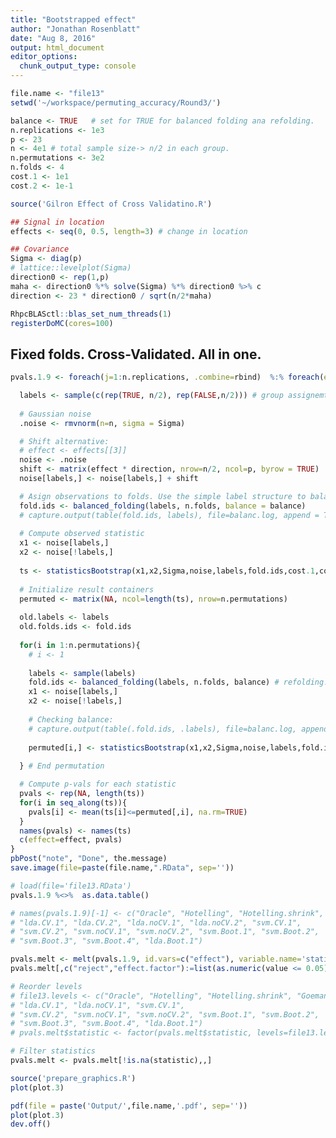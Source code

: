 ```yaml
---
title: "Bootstrapped effect"
author: "Jonathan Rosenblatt"
date: "Aug 8, 2016"
output: html_document
editor_options: 
  chunk_output_type: console
---
```



```r
file.name <- "file13"
setwd('~/workspace/permuting_accuracy/Round3/')

balance <- TRUE   # set for TRUE for balanced folding ana refolding.
n.replications <- 1e3
p <- 23
n <- 4e1 # total sample size-> n/2 in each group.
n.permutations <- 3e2
n.folds <- 4
cost.1 <- 1e1
cost.2 <- 1e-1

source('Gilron Effect of Cross Validatino.R')

## Signal in location
effects <- seq(0, 0.5, length=3) # change in location

## Covariance
Sigma <- diag(p)
# lattice::levelplot(Sigma)
direction0 <- rep(1,p)
maha <- direction0 %*% solve(Sigma) %*% direction0 %>% c
direction <- 23 * direction0 / sqrt(n/2*maha)
```


```r
RhpcBLASctl::blas_set_num_threads(1)
registerDoMC(cores=100)
```


## Fixed folds. Cross-Validated. All in one.
```r
pvals.1.9 <- foreach(j=1:n.replications, .combine=rbind)  %:% foreach(effect=effects, .combine=rbind)  %dopar% {

  labels <- sample(c(rep(TRUE, n/2), rep(FALSE,n/2))) # group assignemt labels
  
  # Gaussian noise
  .noise <- rmvnorm(n=n, sigma = Sigma)

  # Shift alternative:
  # effect <- effects[[3]]
  noise <- .noise
  shift <- matrix(effect * direction, nrow=n/2, ncol=p, byrow = TRUE)
  noise[labels,] <- noise[labels,] + shift

  # Asign observations to folds. Use the simple label structure to balance folds.
  fold.ids <- balanced_folding(labels, n.folds, balance = balance)
  # capture.output(table(fold.ids, labels), file=balanc.log, append = TRUE)
  
  # Compute observed statistic
  x1 <- noise[labels,]
  x2 <- noise[!labels,]
  
  ts <- statisticsBootstrap(x1,x2,Sigma,noise,labels,fold.ids,cost.1,cost.2)
  
  # Initialize result containers
  permuted <- matrix(NA, ncol=length(ts), nrow=n.permutations)
  
  old.labels <- labels
  old.folds.ids <- fold.ids
  
  for(i in 1:n.permutations){
    # i <- 1
    
    labels <- sample(labels) 
    fold.ids <- balanced_folding(labels, n.folds, balance) # refolding.
    x1 <- noise[labels,]
    x2 <- noise[!labels,]
    
    # Checking balance:
    # capture.output(table(.fold.ids, .labels), file=balanc.log, append = TRUE)
    
    permuted[i,] <- statisticsBootstrap(x1,x2,Sigma,noise,labels,fold.ids,cost.1,cost.2)
    
  } # End permutation

  # Compute p-vals for each statistic
  pvals <- rep(NA, length(ts))
  for(i in seq_along(ts)){
    pvals[i] <- mean(ts[i]<=permuted[,i], na.rm=TRUE)
  }
  names(pvals) <- names(ts)
  c(effect=effect, pvals) 
}
pbPost("note", "Done", the.message)
save.image(file=paste(file.name,".RData", sep=''))
```


```r
# load(file='file13.RData') 
pvals.1.9 %<>%  as.data.table()

# names(pvals.1.9)[-1] <- c("Oracle", "Hotelling", "Hotelling.shrink", "Goeman", "sd", 
# "lda.CV.1", "lda.CV.2", "lda.noCV.1", "lda.noCV.2", "svm.CV.1", 
# "svm.CV.2", "svm.noCV.1", "svm.noCV.2", "svm.Boot.1", "svm.Boot.2", 
# "svm.Boot.3", "svm.Boot.4", "lda.Boot.1")

pvals.melt <- melt(pvals.1.9, id.vars=c("effect"), variable.name='statistic') 
pvals.melt[,c("reject","effect.factor"):=list(as.numeric(value <= 0.05), as.factor(effect)),] 

# Reorder levels
# file13.levels <- c("Oracle", "Hotelling", "Hotelling.shrink", "Goeman", "sd", 
# "lda.CV.1", "lda.noCV.1", "svm.CV.1", 
# "svm.CV.2", "svm.noCV.1", "svm.noCV.2", "svm.Boot.1", "svm.Boot.2", 
# "svm.Boot.3", "svm.Boot.4", "lda.Boot.1")
# pvals.melt$statistic <- factor(pvals.melt$statistic, levels=file13.levels)

# Filter statistics
pvals.melt <- pvals.melt[!is.na(statistic),,]
```

```r
source('prepare_graphics.R')
plot(plot.3)
```

```r
pdf(file = paste('Output/',file.name,'.pdf', sep=''))
plot(plot.3)
dev.off()
```


